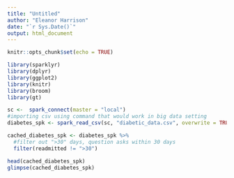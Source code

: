```yaml
---
title: "Untitled"
author: "Eleanor Harrison"
date: "`r Sys.Date()`"
output: html_document
---
```


```r
knitr::opts_chunk$set(echo = TRUE)
```


```r
library(sparklyr)
library(dplyr)
library(ggplot2)
library(knitr)
library(broom)
library(gt)

sc <-  spark_connect(master = "local")
#importing csv using command that would work in big data setting
diabetes_spk <- spark_read_csv(sc, "diabetic_data.csv", overwrite = TRUE)

cached_diabetes_spk <- diabetes_spk %>% 
  #filter out ">30" days, question asks within 30 days
  filter(readmitted != ">30")

head(cached_diabetes_spk)
glimpse(cached_diabetes_spk)
```
